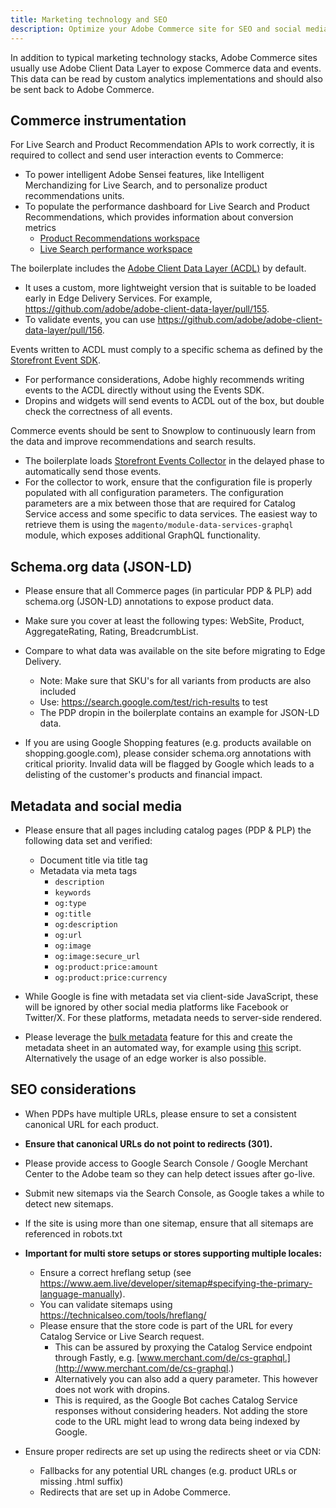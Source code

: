 ```yaml
---
title: Marketing technology and SEO
description: Optimize your Adobe Commerce site for SEO and social media with proper data layers, schema.org annotations, metadata, canonical URLs, and redirects.
---
```


In addition to typical marketing technology stacks, Adobe Commerce sites usually use Adobe Client Data Layer to expose Commerce data and events. This data can be read by custom analytics implementations and should also be sent back to Adobe Commerce.

## Commerce instrumentation

For Live Search and Product Recommendation APIs to work correctly, it is required to collect and send user interaction events to Commerce:

* To power intelligent Adobe Sensei features, like Intelligent Merchandizing for Live Search, and to personalize product recommendations units.
* To populate the performance dashboard for Live Search and Product Recommendations, which provides information about conversion metrics
  * [Product Recommendations workspace](https://experienceleague.adobe.com/en/docs/commerce-merchant-services/product-recommendations/admin/workspace)
  * [Live Search performance workspace](https://experienceleague.adobe.com/en/docs/commerce-merchant-services/live-search/live-search-admin/performance)

The boilerplate includes the [Adobe Client Data Layer (ACDL)](https://github.com/adobe/adobe-client-data-layer) by default.

* It uses a custom, more lightweight version that is suitable to be loaded early in Edge Delivery Services. For example, https://github.com/adobe/adobe-client-data-layer/pull/155.
* To validate events, you can use https://github.com/adobe/adobe-client-data-layer/pull/156.

Events written to ACDL must comply to a specific schema as defined by the [Storefront Event SDK](https://github.com/adobe/commerce-events/tree/main/packages/storefront-events-sdk).

* For performance considerations, Adobe highly recommends writing events to the ACDL directly without using the Events SDK.
* Dropins and widgets will send events to ACDL out of the box, but double check the correctness of all events.

Commerce events should be sent to Snowplow to continuously learn from the data and improve recommendations and search results.

* The boilerplate loads [Storefront Events Collector](https://github.com/adobe/commerce-events/tree/main/packages/storefront-events-collector) in the delayed phase to automatically send those events.
* For the collector to work, ensure that the configuration file is properly populated with all configuration parameters. The configuration parameters are a mix between those that are required for Catalog Service access and some specific to data services. The easiest way to retrieve them is using the `magento/module-data-services-graphql` module, which exposes additional GraphQL functionality.

## Schema.org data (JSON-LD)

* Please ensure that all Commerce pages (in particular PDP & PLP) add schema.org (JSON-LD) annotations to expose product data.

* Make sure you cover at least the following types: WebSite, Product, AggregateRating, Rating, BreadcrumbList.

* Compare to what data was available on the site before migrating to Edge Delivery.
  * Note: Make sure that SKU's for all variants from products are also included
  * Use: https://search.google.com/test/rich-results to test 
  * The PDP dropin in the boilerplate contains an example for JSON-LD data.

* If you are using Google Shopping features (e.g. products available on shopping.google.com), please consider schema.org annotations with critical priority. Invalid data will be flagged by Google which leads to a delisting of the customer's products and financial impact.

## Metadata and social media

* Please ensure that all pages including catalog pages (PDP & PLP) the following data set and verified:
  * Document title via title tag
  * Metadata via meta tags
    * `description`
    * `keywords`
    * `og:type`
    * `og:title`
    * `og:description`
    * `og:url`
    * `og:image`
    * `og:image:secure_url`
    * `og:product:price:amount`
    * `og:product:price:currency`

* While Google is fine with metadata set via client-side JavaScript, these will be ignored by other social media platforms like Facebook or Twitter/X. For these platforms, metadata needs to server-side rendered.

* Please leverage the [bulk metadata](https://www.aem.live/docs/bulk-metadata) feature for this and create the metadata sheet in an automated way, for example using [this](https://github.com/hlxsites/aem-boilerplate-commerce/pull/72) script. Alternatively the usage of an edge worker is also possible.

## SEO considerations

* When PDPs have multiple URLs, please ensure to set a consistent canonical URL for each product.
* **Ensure that canonical URLs do not point to redirects (301).**
* Please provide access to Google Search Console / Google Merchant Center to the Adobe team so they can help detect issues after go-live.
* Submit new sitemaps via the Search Console, as Google takes a while to detect new sitemaps.
* If the site is using more than one sitemap, ensure that all sitemaps are referenced in robots.txt
* **Important for multi store setups or stores supporting multiple locales:**
    * Ensure a correct hreflang setup (see https://www.aem.live/developer/sitemap#specifying-the-primary-language-manually).
    * You can validate sitemaps using https://technicalseo.com/tools/hreflang/
    * Please ensure that the store code is part of the URL for every Catalog Service or Live Search request.
      * This can be assured by proxying the Catalog Service endpoint through Fastly, e.g. [www.merchant.com/de/cs-graphql.](http://www.merchant.com/de/cs-graphql.)
      * Alternatively you can also add a query parameter. This however does not work with dropins.
      * This is required, as the Google Bot caches Catalog Service responses without considering headers. Not adding the store code to the URL might lead to wrong data being indexed by Google.

* Ensure proper redirects are set up using the redirects sheet or via CDN:
    * Fallbacks for any potential URL changes (e.g. product URLs or missing .html suffix)
    * Redirects that are set up in Adobe Commerce.